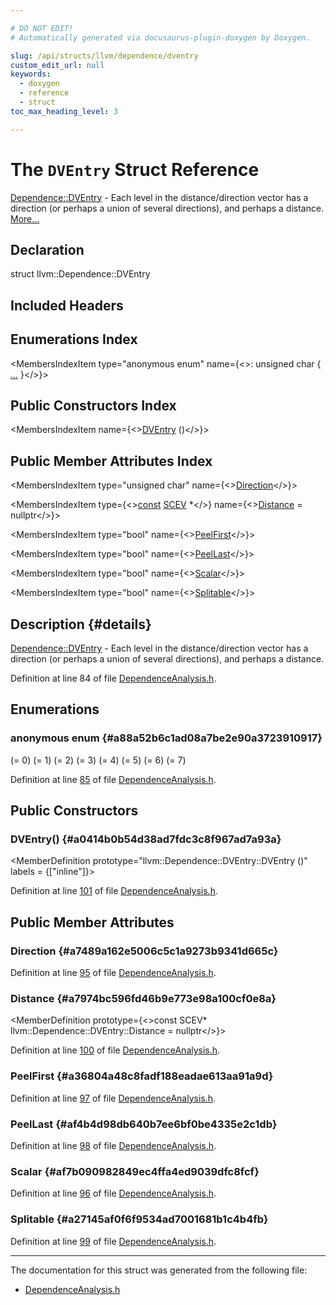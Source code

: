 ```yaml
---

# DO NOT EDIT!
# Automatically generated via docusaurus-plugin-doxygen by Doxygen.

slug: /api/structs/llvm/dependence/dventry
custom_edit_url: null
keywords:
  - doxygen
  - reference
  - struct
toc_max_heading_level: 3

---
```





# The `DVEntry` Struct Reference

<DoxygenPage pluginConfig={pluginConfig}>

<a href="/docs/api/structs/llvm/dependence/dventry">Dependence::DVEntry</a> - Each level in the distance/direction vector has a direction (or perhaps a union of several directions), and perhaps a distance. <a href="#details">More...</a>

## Declaration

<CodeBlock>struct llvm::Dependence::DVEntry</CodeBlock>

## Included Headers

<IncludesList>
<IncludesListItem
  filePath="llvm/Analysis/DependenceAnalysis.h"
  permalink="/docs/api/files/include/include/llvm/include/llvm/analysis/dependenceanalysis-h"
  isLocal="true" />
</IncludesList>

## Enumerations Index

<MembersIndex>

<MembersIndexItem
  type="anonymous enum"
  name={<>: unsigned char &#123; <a href="#a88a52b6c1ad08a7be2e90a3723910917">...</a> &#125;</>}>
</MembersIndexItem>

</MembersIndex>

## Public Constructors Index

<MembersIndex>

<MembersIndexItem
  name={<><a href="#a0414b0b54d38ad7fdc3c8f967ad7a93a">DVEntry</a> ()</>}>
</MembersIndexItem>

</MembersIndex>

## Public Member Attributes Index

<MembersIndex>

<MembersIndexItem
  type="unsigned char"
  name={<><a href="#a7489a162e5006c5c1a9273b9341d665c">Direction</a></>}>
</MembersIndexItem>

<MembersIndexItem
  type={<><a href="/docs/api/files/lib/lib/target/lib/target/aarch64/aarch64promoteconstant-cpp/#a90f8350fecae261c25be85d38b451bff">const</a> <a href="/docs/api/classes/llvm/scev">SCEV</a> &#42;</>}
  name={<><a href="#a7974bc596fd46b9e773e98a100cf0e8a">Distance</a> = nullptr</>}>
</MembersIndexItem>

<MembersIndexItem
  type="bool"
  name={<><a href="#a36804a48c8fadf188eadae613aa91a9d">PeelFirst</a></>}>
</MembersIndexItem>

<MembersIndexItem
  type="bool"
  name={<><a href="#af4b4d98db640b7ee6bf0be4335e2c1db">PeelLast</a></>}>
</MembersIndexItem>

<MembersIndexItem
  type="bool"
  name={<><a href="#af7b090982849ec4ffa4ed9039dfc8fcf">Scalar</a></>}>
</MembersIndexItem>

<MembersIndexItem
  type="bool"
  name={<><a href="#a27145af0f6f9534ad7001681b1c4b4fb">Splitable</a></>}>
</MembersIndexItem>

</MembersIndex>

## Description {#details}

<a href="/docs/api/structs/llvm/dependence/dventry">Dependence::DVEntry</a> - Each level in the distance/direction vector has a direction (or perhaps a union of several directions), and perhaps a distance.

Definition at line 84 of file <a href="/docs/api/files/include/include/llvm/include/llvm/analysis/dependenceanalysis-h">DependenceAnalysis.h</a>.

<SectionDefinition>

## Enumerations

### anonymous enum  {#a88a52b6c1ad08a7be2e90a3723910917}

<MemberDefinition
  prototype="anonymous enum : unsigned char">

<EnumerationList title="Enumeration values">

<Link id="a88a52b6c1ad08a7be2e90a3723910917add6bfdcbd5e035c0c932ab75dd7ab654" />
<EnumerationListItem name="NONE">
 (= 0)
</EnumerationListItem>

<Link id="a88a52b6c1ad08a7be2e90a3723910917a5796b2f4edcf01eb52e88d01493f1d58" />
<EnumerationListItem name="LT">
 (= 1)
</EnumerationListItem>

<Link id="a88a52b6c1ad08a7be2e90a3723910917ad4051c16e1d2336250f8e267c1e03281" />
<EnumerationListItem name="EQ">
 (= 2)
</EnumerationListItem>

<Link id="a88a52b6c1ad08a7be2e90a3723910917a76afd933ba76f92a06c8b0f90cccfd1f" />
<EnumerationListItem name="LE">
 (= 3)
</EnumerationListItem>

<Link id="a88a52b6c1ad08a7be2e90a3723910917a03e1c9598683e23868735e72b8caaabd" />
<EnumerationListItem name="GT">
 (= 4)
</EnumerationListItem>

<Link id="a88a52b6c1ad08a7be2e90a3723910917a6e728e79178cc3264bbdd39c7dbe6456" />
<EnumerationListItem name="NE">
 (= 5)
</EnumerationListItem>

<Link id="a88a52b6c1ad08a7be2e90a3723910917a5e8f49d1ad8ec7e245f3afb075bb7844" />
<EnumerationListItem name="GE">
 (= 6)
</EnumerationListItem>

<Link id="a88a52b6c1ad08a7be2e90a3723910917a4f1a62c9e41a8ccca8495db9118fa390" />
<EnumerationListItem name="ALL">
 (= 7)
</EnumerationListItem>

</EnumerationList>

Definition at line <a href="/docs/api/files/include/include/llvm/include/llvm/analysis/dependenceanalysis-h/#l00085">85</a> of file <a href="/docs/api/files/include/include/llvm/include/llvm/analysis/dependenceanalysis-h">DependenceAnalysis.h</a>.
</MemberDefinition>

</SectionDefinition>

<SectionDefinition>

## Public Constructors

### DVEntry() {#a0414b0b54d38ad7fdc3c8f967ad7a93a}

<MemberDefinition
  prototype="llvm::Dependence::DVEntry::DVEntry ()"
  labels = {["inline"]}>

Definition at line <a href="/docs/api/files/include/include/llvm/include/llvm/analysis/dependenceanalysis-h/#l00101">101</a> of file <a href="/docs/api/files/include/include/llvm/include/llvm/analysis/dependenceanalysis-h">DependenceAnalysis.h</a>.
</MemberDefinition>

</SectionDefinition>

<SectionDefinition>

## Public Member Attributes

### Direction {#a7489a162e5006c5c1a9273b9341d665c}

<MemberDefinition
  prototype="unsigned char llvm::Dependence::DVEntry::Direction">

Definition at line <a href="/docs/api/files/include/include/llvm/include/llvm/analysis/dependenceanalysis-h/#l00095">95</a> of file <a href="/docs/api/files/include/include/llvm/include/llvm/analysis/dependenceanalysis-h">DependenceAnalysis.h</a>.
</MemberDefinition>

### Distance {#a7974bc596fd46b9e773e98a100cf0e8a}

<MemberDefinition
  prototype={<>const SCEV&#42; llvm::Dependence::DVEntry::Distance = nullptr</>}>

Definition at line <a href="/docs/api/files/include/include/llvm/include/llvm/analysis/dependenceanalysis-h/#l00100">100</a> of file <a href="/docs/api/files/include/include/llvm/include/llvm/analysis/dependenceanalysis-h">DependenceAnalysis.h</a>.
</MemberDefinition>

### PeelFirst {#a36804a48c8fadf188eadae613aa91a9d}

<MemberDefinition
  prototype="bool llvm::Dependence::DVEntry::PeelFirst">

Definition at line <a href="/docs/api/files/include/include/llvm/include/llvm/analysis/dependenceanalysis-h/#l00097">97</a> of file <a href="/docs/api/files/include/include/llvm/include/llvm/analysis/dependenceanalysis-h">DependenceAnalysis.h</a>.
</MemberDefinition>

### PeelLast {#af4b4d98db640b7ee6bf0be4335e2c1db}

<MemberDefinition
  prototype="bool llvm::Dependence::DVEntry::PeelLast">

Definition at line <a href="/docs/api/files/include/include/llvm/include/llvm/analysis/dependenceanalysis-h/#l00098">98</a> of file <a href="/docs/api/files/include/include/llvm/include/llvm/analysis/dependenceanalysis-h">DependenceAnalysis.h</a>.
</MemberDefinition>

### Scalar {#af7b090982849ec4ffa4ed9039dfc8fcf}

<MemberDefinition
  prototype="bool llvm::Dependence::DVEntry::Scalar">

Definition at line <a href="/docs/api/files/include/include/llvm/include/llvm/analysis/dependenceanalysis-h/#l00096">96</a> of file <a href="/docs/api/files/include/include/llvm/include/llvm/analysis/dependenceanalysis-h">DependenceAnalysis.h</a>.
</MemberDefinition>

### Splitable {#a27145af0f6f9534ad7001681b1c4b4fb}

<MemberDefinition
  prototype="bool llvm::Dependence::DVEntry::Splitable">

Definition at line <a href="/docs/api/files/include/include/llvm/include/llvm/analysis/dependenceanalysis-h/#l00099">99</a> of file <a href="/docs/api/files/include/include/llvm/include/llvm/analysis/dependenceanalysis-h">DependenceAnalysis.h</a>.
</MemberDefinition>

</SectionDefinition>

<hr/>

The documentation for this struct was generated from the following file:

<ul>
<li><a href="/docs/api/files/include/include/llvm/include/llvm/analysis/dependenceanalysis-h">DependenceAnalysis.h</a></li>
</ul>

</DoxygenPage>

